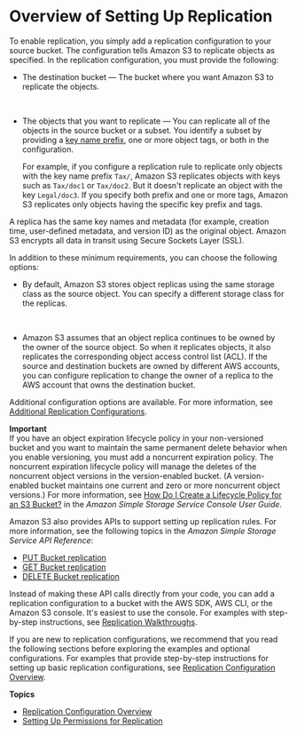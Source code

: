 # Overview of Setting Up Replication<a name="replication-how-setup"></a>

To enable replication, you simply add a replication configuration to your source bucket\. The configuration tells Amazon S3 to replicate objects as specified\. In the replication configuration, you must provide the following:
+ The destination bucket — The bucket where you want Amazon S3 to replicate the objects\.

   
+ The objects that you want to replicate — You can replicate all of the objects in the source bucket or a subset\. You identify a subset by providing a [key name prefix](https://docs.aws.amazon.com/general/latest/gr/glos-chap.html#keyprefix), one or more object tags, or both in the configuration\.

   For example, if you configure a replication rule to replicate only objects with the key name prefix `Tax/`, Amazon S3 replicates objects with keys such as `Tax/doc1` or `Tax/doc2`\. But it doesn't replicate an object with the key `Legal/doc3`\. If you specify both prefix and one or more tags, Amazon S3 replicates only objects having the specific key prefix and tags\.

A replica has the same key names and metadata \(for example, creation time, user\-defined metadata, and version ID\) as the original object\. Amazon S3 encrypts all data in transit using Secure Sockets Layer \(SSL\)\. 

In addition to these minimum requirements, you can choose the following options: 
+ By default, Amazon S3 stores object replicas using the same storage class as the source object\. You can specify a different storage class for the replicas\.

   
+ Amazon S3 assumes that an object replica continues to be owned by the owner of the source object\. So when it replicates objects, it also replicates the corresponding object access control list \(ACL\)\. If the source and destination buckets are owned by different AWS accounts, you can configure replication to change the owner of a replica to the AWS account that owns the destination bucket\.

Additional configuration options are available\. For more information, see [Additional Replication Configurations](replication-additional-configs.md)\.

**Important**  
If you have an object expiration lifecycle policy in your non\-versioned bucket and you want to maintain the same permanent delete behavior when you enable versioning, you must add a noncurrent expiration policy\. The noncurrent expiration lifecycle policy will manage the deletes of the noncurrent object versions in the version\-enabled bucket\. \(A version\-enabled bucket maintains one current and zero or more noncurrent object versions\.\) For more information, see [ How Do I Create a Lifecycle Policy for an S3 Bucket?](https://docs.aws.amazon.com/AmazonS3/latest/user-guide/create-lifecycle.html) in the *Amazon Simple Storage Service Console User Guide*\. 

Amazon S3 also provides APIs to support setting up replication rules\. For more information, see the following topics in the *Amazon Simple Storage Service API Reference*:
+  [PUT Bucket replication](https://docs.aws.amazon.com/AmazonS3/latest/API/RESTBucketPUTreplication.html) 
+  [GET Bucket replication](https://docs.aws.amazon.com/AmazonS3/latest/API/RESTBucketGETreplication.html) 
+  [DELETE Bucket replication](https://docs.aws.amazon.com/AmazonS3/latest/API/RESTBucketDELETEreplication.html) 

Instead of making these API calls directly from your code, you can add a replication configuration to a bucket with the AWS SDK, AWS CLI, or the Amazon S3 console\. It's easiest to use the console\. For examples with step\-by\-step instructions, see [Replication Walkthroughs](replication-example-walkthroughs.md)\. 

If you are new to replication configurations, we recommend that you read the following sections before exploring the examples and optional configurations\. For examples that provide step\-by\-step instructions for setting up basic replication configurations, see [Replication Configuration Overview](replication-add-config.md)\. 

**Topics**
+ [Replication Configuration Overview](replication-add-config.md)
+ [Setting Up Permissions for Replication](setting-repl-config-perm-overview.md)